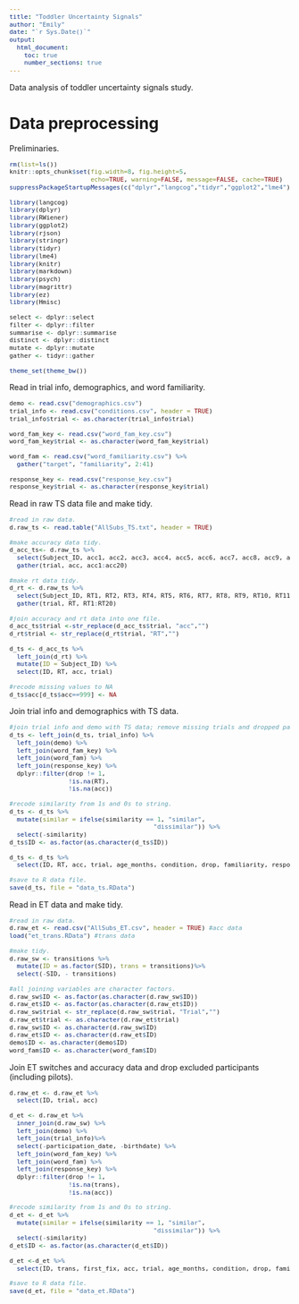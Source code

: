 ```yaml
---
title: "Toddler Uncertainty Signals"
author: "Emily"
date: "`r Sys.Date()`"
output: 
  html_document:
    toc: true
    number_sections: true
---
```


<style type="text/css">
body, td {
   font-size: 14px;
}
code {
  font-size: 11px;
}
pre {
  font-size: 11px;
}
</style>

Data analysis of toddler uncertainty signals study.

# Data preprocessing

Preliminaries.

```r
rm(list=ls())
knitr::opts_chunk$set(fig.width=8, fig.height=5, 
                      echo=TRUE, warning=FALSE, message=FALSE, cache=TRUE)
suppressPackageStartupMessages(c("dplyr","langcog","tidyr","ggplot2","lme4"))

library(langcog)
library(dplyr)
library(RWiener)
library(ggplot2)
library(rjson)
library(stringr)
library(tidyr)
library(lme4)
library(knitr)
library(markdown)
library(psych)
library(magrittr)
library(ez)
library(Hmisc)

select <- dplyr::select 
filter <- dplyr::filter 
summarise <- dplyr::summarise
distinct <- dplyr::distinct
mutate <- dplyr::mutate
gather <- tidyr::gather

theme_set(theme_bw())
```

Read in trial info, demographics, and word familiarity.

```r
demo <- read.csv("demographics.csv") 
trial_info <- read.csv("conditions.csv", header = TRUE)
trial_info$trial <- as.character(trial_info$trial)

word_fam_key <- read.csv("word_fam_key.csv")
word_fam_key$trial <- as.character(word_fam_key$trial)

word_fam <- read.csv("word_familiarity.csv") %>%
  gather("target", "familiarity", 2:41)

response_key <- read.csv("response_key.csv")
response_key$trial <- as.character(response_key$trial)
```

Read in raw TS data file and make tidy.

```r
#read in raw data.
d.raw_ts <- read.table("AllSubs_TS.txt", header = TRUE) 

#make accuracy data tidy.
d_acc_ts<- d.raw_ts %>%
  select(Subject_ID, acc1, acc2, acc3, acc4, acc5, acc6, acc7, acc8, acc9, acc10, acc11, acc12, acc13, acc14, acc15, acc16, acc17, acc18, acc19, acc20)%>%
  gather(trial, acc, acc1:acc20) 

#make rt data tidy.
d_rt <- d.raw_ts %>%
  select(Subject_ID, RT1, RT2, RT3, RT4, RT5, RT6, RT7, RT8, RT9, RT10, RT11, RT12, RT13, RT14, RT15, RT16, RT17, RT18, RT19, RT20) %>%
  gather(trial, RT, RT1:RT20) 

#join accuracy and rt data into one file.
d_acc_ts$trial <-str_replace(d_acc_ts$trial, "acc","")
d_rt$trial <- str_replace(d_rt$trial, "RT","")

d_ts <- d_acc_ts %>%
  left_join(d_rt) %>%
  mutate(ID = Subject_ID) %>%
  select(ID, RT, acc, trial)

#recode missing values to NA
d_ts$acc[d_ts$acc==999] <- NA
```

Join trial info and demographics with TS data.

```r
#join trial info and demo with TS data; remove missing trials and dropped participants
d_ts <- left_join(d_ts, trial_info) %>%
  left_join(demo) %>%
  left_join(word_fam_key) %>%
  left_join(word_fam) %>%
  left_join(response_key) %>%
  dplyr::filter(drop != 1, 
                !is.na(RT),
                !is.na(acc)) 

#recode similarity from 1s and 0s to string.
d_ts <- d_ts %>% 
  mutate(similar = ifelse(similarity == 1, "similar",
                                       "dissimilar")) %>%
  select(-similarity)
d_ts$ID <- as.factor(as.character(d_ts$ID))

d_ts <- d_ts %>%
  select(ID, RT, acc, trial, age_months, condition, drop, familiarity, response, similar)

#save to R data file.
save(d_ts, file = "data_ts.RData")
```

Read in ET data and make tidy.

```r
#read in raw data.
d.raw_et <- read.csv("AllSubs_ET.csv", header = TRUE) #acc data
load("et_trans.RData") #trans data

#make tidy.
d.raw_sw <- transitions %>%
  mutate(ID = as.factor(SID), trans = transitions)%>%
  select(-SID, - transitions) 

#all joining variables are character factors.
d.raw_sw$ID <- as.factor(as.character(d.raw_sw$ID))
d.raw_et$ID <- as.factor(as.character(d.raw_et$ID))
d.raw_sw$trial <- str_replace(d.raw_sw$trial, "Trial","")
d.raw_et$trial <- as.character(d.raw_et$trial)
d.raw_sw$ID <- as.character(d.raw_sw$ID)
d.raw_et$ID <- as.character(d.raw_et$ID)
demo$ID <- as.character(demo$ID)
word_fam$ID <- as.character(word_fam$ID)
```

Join ET switches and accuracy data and drop excluded participants (including pilots).

```r
d.raw_et <- d.raw_et %>%
  select(ID, trial, acc)

d_et <- d.raw_et %>%
  inner_join(d.raw_sw) %>%
  left_join(demo) %>%
  left_join(trial_info)%>%
  select(-participation_date, -birthdate) %>%
  left_join(word_fam_key) %>%
  left_join(word_fam) %>%
  left_join(response_key) %>%
  dplyr::filter(drop != 1, 
                !is.na(trans),
                !is.na(acc))

#recode similarity from 1s and 0s to string.
d_et <- d_et %>% 
  mutate(similar = ifelse(similarity == 1, "similar",
                                       "dissimilar")) %>%
  select(-similarity)
d_et$ID <- as.factor(as.character(d_et$ID))

d_et <-d_et %>%
  select(ID, trans, first_fix, acc, trial, age_months, condition, drop, familiarity, response, similar)

#save to R data file.
save(d_et, file = "data_et.RData")
```
